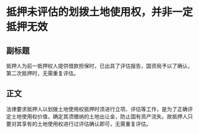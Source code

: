 # 抵押未评估的划拨土地使用权，并非一定抵押无效
## 副标题
抵押人为前一抵押权人提供借款担保时，已出具了评估报告，国资局予以了确认，第二次抵押时，无需重复评估。
## 正文
法律要求抵押人以划拨土地使用权抵押时须进行立项、评估等工作，是为了正确评定土地使用权价值，确定其须缴纳的土地出让金，防止国有资产流失。故抵押人只要对其享有的土地使用权进行过评估确认即可，无需重复评估。